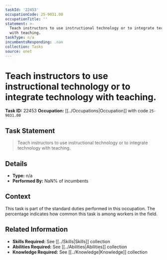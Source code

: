 ```yaml
---
taskId: '22453'
occupationCode: 25-9031.00
occupationTitle: ''
statement: >-
  Teach instructors to use instructional technology or to integrate technology
  with teaching.
taskType: n/a
incumbentsResponding: .nan
collection: Tasks
source: onet
---
```

# Teach instructors to use instructional technology or to integrate technology with teaching.

**Task ID:** 22453
**Occupation:** [[../Occupations|Occupation]] with code `25-9031.00`

## Task Statement

> Teach instructors to use instructional technology or to integrate technology with teaching.

## Details

- **Type:** n/a
- **Performed By:** NaN% of incumbents

## Context

This task is part of the standard duties performed in this occupation. The percentage indicates how common this task is among workers in the field.

## Related Information

- **Skills Required:** See [[../Skills|Skills]] collection
- **Abilities Required:** See [[../Abilities|Abilities]] collection
- **Knowledge Required:** See [[../Knowledge|Knowledge]] collection
